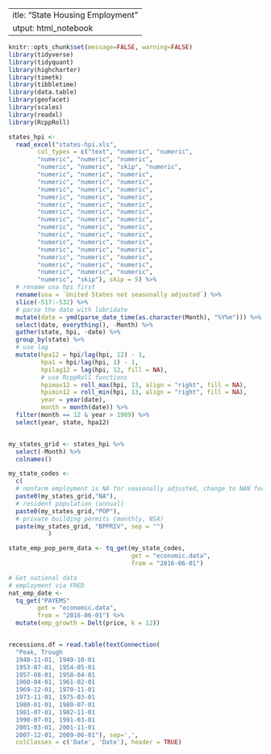  ---
title: "State Housing Employment"
output: html_notebook
---


```r
knitr::opts_chunk$set(message=FALSE, warning=FALSE)
library(tidyverse)
library(tidyquant)
library(highcharter)
library(timetk)
library(tibbletime)
library(data.table)
library(geofacet)
library(scales)
library(readxl)
library(RcppRoll)
```


```r
states_hpi <- 
  read_excel("states-hpi.xls", 
        col_types = c("text", "numeric", "numeric", 
        "numeric", "numeric", "numeric", 
        "numeric", "numeric", "skip", "numeric", 
        "numeric", "numeric", "numeric", 
        "numeric", "numeric", "numeric", 
        "numeric", "numeric", "numeric", 
        "numeric", "numeric", "numeric", 
        "numeric", "numeric", "numeric", 
        "numeric", "numeric", "numeric", 
        "numeric", "numeric", "numeric", 
        "numeric", "numeric", "numeric", 
        "numeric", "numeric", "numeric", 
        "numeric", "numeric", "numeric", 
        "numeric", "numeric", "numeric", 
        "numeric", "numeric", "numeric", 
        "numeric", "numeric", "numeric", 
        "numeric", "numeric", "numeric",
        "numeric", "skip"), skip = 5) %>% 
  # rename usa hpi first
  rename(usa = `United States not seasonally adjusted`) %>% 
  slice(-517:-532) %>% 
  # parse the date with lubridate
  mutate(date = ymd(parse_date_time(as.character(Month), "%Y%m"))) %>% 
  select(date, everything(), -Month) %>% 
  gather(state, hpi, -date) %>% 
  group_by(state) %>%
  # use lag
  mutate(hpa12 = hpi/lag(hpi, 12) - 1,
         hpa1 = hpi/lag(hpi, 1) - 1,
         hpilag12 = lag(hpi, 12, fill = NA),
         # use RcppRoll functions
         hpimax12 = roll_max(hpi, 13, align = "right", fill = NA),
         hpimin12 = roll_min(hpi, 13, align = "right", fill = NA),
         year = year(date),
         month = month(date)) %>% 
  filter(month == 12 & year > 1989) %>% 
  select(year, state, hpa12)


my_states_grid <- states_hpi %>% 
  select(-Month) %>% 
  colnames()

my_state_codes <- 
  c(
  # nonfarm employment is NA for seasonally adjusted, change to NAN for not adjusted. weird
  paste0(my_states_grid,"NA"),      
  # resident population (annual)
  paste0(my_states_grid,"POP"),
  # private building permits (monthly, NSA)
  paste(my_states_grid, "BPPRIV", sep = "")  
           )

state_emp_pop_perm_data <- tq_get(my_state_codes,
                                  get = "economic.data", 
                                  from = "2016-06-01")

# Get national data
# employment via FRED
nat_emp_date <-
  tq_get("PAYEMS"
        get = "economic.data", 
        from = "2016-06-01") %>% 
  mutate(emp_growth = Delt(price, k = 12))


recessions.df = read.table(textConnection(
  "Peak, Trough
  1948-11-01, 1949-10-01
  1953-07-01, 1954-05-01
  1957-08-01, 1958-04-01
  1960-04-01, 1961-02-01
  1969-12-01, 1970-11-01
  1973-11-01, 1975-03-01
  1980-01-01, 1980-07-01
  1981-07-01, 1982-11-01
  1990-07-01, 1991-03-01
  2001-03-01, 2001-11-01
  2007-12-01, 2009-06-01"), sep=',',
  colClasses = c('Date', 'Date'), header = TRUE)

```

